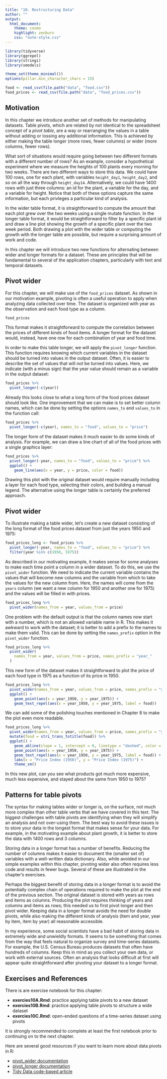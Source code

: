 ```yaml
---
title: "10. Restructuring Data"
author: ""
output:
  html_document:
    theme: cosmo
    highlight: zenburn
    css: "note-style.css"
---
```


```r
library(tidyverse)
library(ggrepel)
library(stringi)
library(smodels)

theme_set(theme_minimal())
options(pillar.min_character_chars = 15)

food <- read_csv(file.path("data", "food.csv"))
food_prices <- read_csv(file.path("data", "food_prices.csv"))
```

## Motivation

In this chapter we introduce another set of methods for manipulating datasets.
Table pivots, which are related by not identical to the spreadsheet concept of
a *pivot table*, are a way or rearranging the values in a table without adding
or lossing any additional information. This is achieved by either making the table
longer (more rows, fewer columns) or wider (more columns, fewer rows).

What sort of situations would require going between two different formats with
a different number of rows? As an example, consider a hypothetical experiment
where we measure the heights of 100 plants every morning for two weeks. There are
two different ways to store this data. We could have 100 rows, one for each plant,
with variables `height_day1`, `height_day2`, and so on all the way through
`height_day14`. Alternatively, we could have 1400 rows with just three columns:
an id for the plant, a variable for the day, and a variable for height. Notice
that both of these options capture the same information, but each privleges a
particular kind of analysis.

In the wider table format, it is straightforward to compute the amount that each
plot grew over the two weeks using a single mutate function. In the longer table
format, it would be straightforward to filter by a specific plant id and draw a
line plot showing the growth of a specific plant over the two week period. Both
drawing a plot with the wider table or computing the growth with the longer table
are possible, but require a surprising amount of work and code.

In this chapter we will introduce two new functions for alternating between wider
and longer formats for a dataset. These are principles that will be fundamental to
several of the application chapters, particularly with text and temporal datasets.

## Pivot wider

For this chapter, we will make use of the `food_prices` dataset. As shown in our
motivation example, pivoting is often a useful operation to apply when analyzing
data collected over time. The dataset is organized with year as the observation
and each food type as a column.

```r
food_prices
```

This format makes it straightforward to compute the correlation between the
prices of different kinds of food items. A longer format for the dataset would,
instead, have one row for each combination of year and food time.

In order to make this table longer, we will apply the `pivot_longer` function.
This function requires knowing which current variables in the dataset should
be turned into values in the output dataset. Often, it is easier to describe
the set of values that will *not* be turned into values. Here, we indicate
(with a minus sign) that the year value should remain as a variable in the output
dataset:

```r
food_prices %>%
  pivot_longer(-c(year))
```

Already this looks close to what a long form of the food prices dataset should look
like. One improvement that we can make is to set better column names, which can be
done by setting the options `names_to` and `values_to` in the function call:

```r
food_prices %>%
  pivot_longer(-c(year), names_to = "food", values_to = "price")
```

The longer form of the dataset makes it much easier to do some kinds of analysis.
For example, we can draw a line chart of all of the food prices with a single
graphics layer:

```r
food_prices %>%
  pivot_longer(-year, names_to = "food", values_to = "price") %>%
  ggplot() +
    geom_line(aes(x = year, y = price, color = food))
```

Drawing this plot with the original dataset would require manually including a layer
for each food type, selecting their colors, and building a manual legend. The alternative
using the longer table is certainly the preferred approach.

## Pivot wider

To illustrate making a table wider, let's create a new dataset consisting of the long
format of the food prices dataset from just the years 1950 and 1975:

```r
food_prices_long <- food_prices %>%
  pivot_longer(-year, names_to = "food", values_to = "price") %>%
  filter(year %in% c(1950, 1975))
```

As described in our motivating example, it makes sense for some analyses to make
each time point a column in a wider dataset. To do this, we use the `pivot_wider`
function. We need to indicate the current variable contains the values that will
become new columns and the variable from which to take the values for the new
column from. Here, the names will come from the `years` column (we want a new
column for 1950 and another one for 1975) and the values will be filled in with
prices.

```r
food_prices_long %>%
  pivot_wider(names_from = year, values_from = price)
```

One problem with the default output is that the column names now start with a number,
which is not an allowed variable name in R. This makes it awkward to work with the
dataset; it is better to add a prefix to the names to make them valid. This can be
done by setting the `names_prefix` option in the `pivot_wider` function.

```r
food_prices_long %>%
  pivot_wider(
    names_from = year, values_from = price, names_prefix = "year_"
  )
```

This new form of the dataset makes it straightforward to plot the price of each food
type in 1975 as a function of its price in 1950.

```r
food_prices_long %>%
  pivot_wider(names_from = year, values_from = price, names_prefix = "year_") %>%
  ggplot() +
    geom_point(aes(x = year_1950, y = year_1975)) +
    geom_text_repel(aes(x = year_1950, y = year_1975, label = food))
```

We can add some of the polishing touches mentioned in Chapter 8 to make the plot even
more readable.

```r
food_prices_long %>%
  pivot_wider(names_from = year, values_from = price, names_prefix = "year_") %>%
  mutate(food = stri_trans_totitle(food)) %>%
  ggplot() +
    geom_abline(slope = 1, intercept = 0, linetype = "dashed", color = "grey") +
    geom_point(aes(x = year_1950, y = year_1975)) +
    geom_text_repel(aes(x = year_1950, y = year_1975, label = food)) +
    labs(x = "Price Index (1950)", y = "Price Index (1975)") +
    theme_sm()
```

In this new plot, can you see what products got much more expensive, much less expensive, and
stayed about the same from 1950 to 1975?

## Patterns for table pivots

The syntax for making tables wider or longer is, on the surface, not much more complex than
other table verbs that we have covered in this text. The biggest challenges with table pivots
are identifying when they will simplify an analysis and not over-using them. The best
way to avoid these issues is to store your data in the longest format that makes sense for
your data. For example, in the motivating example about plant growth, it is better to store
the data with 1400 rows and 3 columns.

Storing data in a longer format has a number of benefits. Reducing the number of columns
makes it easier to document the (smaller set of) variables with a well-written data dictionary.
Also, while avoided in our simple examples within this chapter, pivoting wider also often
requires less code and results in fewer bugs. Several of these are illustrated in the
chapter's exercises.

Perhaps the biggest benefit of storing data in a longer format is to avoid the potentially
complex chain of operations required to make the plot at the end of the previous section.
The original dataset is stored with years as rows and items as columns. Producing the plot
requires thinking of years and columns and items as rows; this needed us to first pivot
longer and then pivot wider. Keeping data in a longer format avoids the need for double
pivots, while also making the different kinds of analysis (item and year, year by item,
item by year) all reasonable accessible.

In my experience, some social scientists have a bad habit of storing data in extremely
wide and unwieldly formats. It seems to be something that comes from the way that feels
natural to organize survey and time-series datasets. For example, the U.S. Census Bureau
produces datasets that often have hundreds of columns. Keep this in mind as you collect
your own data, or work with external sources. Often an analysis that looks difficult at
first will appear quite straightforward after pivoting your dataset to a longer format.

## Exercises and References

There is are exercise notebook for this chapter:

- **exercies10A.Rmd**: practice applying table pivots to a new dataset
- **exercies10B.Rmd**: practice applying table pivots to structure a wide dataset  
- **exercies10C.Rmd**: open-ended questions of a time-series dataset using pivots

It is strongly recommended to complete at least the first notebook prior to
continuing on to the next chapter.

Here are several good resources if you want to learn more about data pivots in R:

- [pivot_wider documentation](https://tidyr.tidyverse.org/reference/pivot_wider.html)
- [pivot_longer documentation](https://tidyr.tidyverse.org/reference/pivot_longer.html)
- [Tidy Data code-based article](https://tidyr.tidyverse.org/articles/tidy-data.html)
